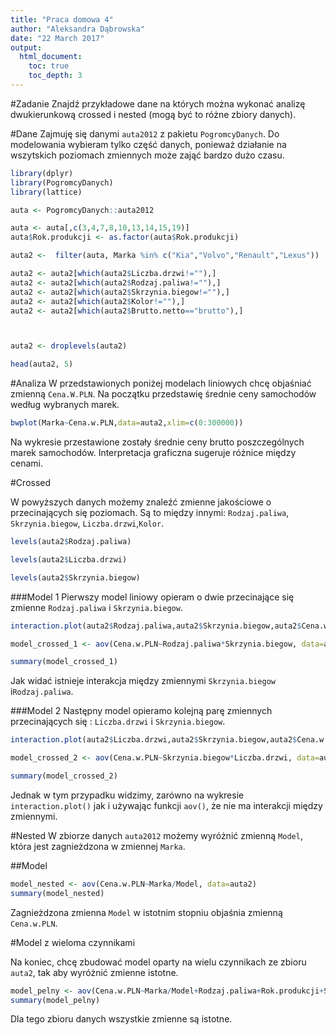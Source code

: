 ---
title: "Praca domowa 4"
author: "Aleksandra Dąbrowska"
date: "22 March 2017"
output:
  html_document:
    toc: true
    toc_depth: 3
---

#Zadanie
Znajdź przykładowe dane na których można wykonać analizę dwukierunkową crossed i nested (mogą być to różne zbiory danych).


#Dane
Zajmuję się danymi `auta2012` z pakietu `PogromcyDanych`. Do modelowania wybieram tylko część danych, ponieważ działanie na wszytskich poziomach zmiennych może zająć bardzo dużo czasu.

```{r,message=F,warning=F}
library(dplyr)
library(PogromcyDanych)
library(lattice)

```

```{r dane}
auta <- PogromcyDanych::auta2012 

auta <- auta[,c(3,4,7,8,10,13,14,15,19)]
auta$Rok.produkcji <- as.factor(auta$Rok.produkcji)

auta2 <-  filter(auta, Marka %in% c("Kia","Volvo","Renault","Lexus"))

auta2 <- auta2[which(auta2$Liczba.drzwi!=""),]
auta2 <- auta2[which(auta2$Rodzaj.paliwa!=""),]
auta2 <- auta2[which(auta2$Skrzynia.biegow!=""),]
auta2 <- auta2[which(auta2$Kolor!=""),]
auta2 <- auta2[which(auta2$Brutto.netto=="brutto"),]



auta2 <- droplevels(auta2)

head(auta2, 5)

```

#Analiza
W przedstawionych poniżej modelach liniowych chcę objaśniać zmienną `Cena.W.PLN`.
Na początku przedstawię średnie ceny samochodów według wybranych marek.

```{r wykres}

bwplot(Marka~Cena.w.PLN,data=auta2,xlim=c(0:300000))

```

Na wykresie przestawione zostały średnie ceny brutto poszczególnych marek samochodów. Interpretacja graficzna sugeruje różnice między cenami.

#Crossed

W powyższych danych możemy znaleźć zmienne jakościowe o przecinających się poziomach. Są to między innymi: `Rodzaj.paliwa`, `Skrzynia.biegow`, `Liczba.drzwi`,`Kolor`.

```{r poziomy}
levels(auta2$Rodzaj.paliwa)

levels(auta2$Liczba.drzwi)

levels(auta2$Skrzynia.biegow)
```

###Model 1
Pierwszy model liniowy opieram o dwie przecinające się zmienne `Rodzaj.paliwa` i `Skrzynia.biegow`.

```{r model przecinajace sie}
interaction.plot(auta2$Rodzaj.paliwa,auta2$Skrzynia.biegow,auta2$Cena.w.PLN)

model_crossed_1 <- aov(Cena.w.PLN~Rodzaj.paliwa*Skrzynia.biegow, data=auta2)

summary(model_crossed_1)


```

Jak widać istnieje interakcja między zmiennymi `Skrzynia.biegow` i`Rodzaj.paliwa`.

###Model 2 
Następny model opieramo kolejną parę zmiennych przecinających się : `Liczba.drzwi` i `Skrzynia.biegow`.

```{r model przecinajace sie 2}
interaction.plot(auta2$Liczba.drzwi,auta2$Skrzynia.biegow,auta2$Cena.w.PLN)

model_crossed_2 <- aov(Cena.w.PLN~Skrzynia.biegow*Liczba.drzwi, data=auta2)

summary(model_crossed_2)

```
Jednak w tym przypadku widzimy, zarówno na wykresie `interaction.plot()` jak i używając funkcji `aov()`, że nie ma interakcji między zmiennymi.

#Nested
W zbiorze danych `auta2012` możemy wyróżnić zmienną `Model`, która jest zagnieżdzona w zmiennej `Marka`.

##Model
```{r}
model_nested <- aov(Cena.w.PLN~Marka/Model, data=auta2)
summary(model_nested)

```

Zagnieżdzona zmienna `Model` w istotnim stopniu objaśnia zmienną `Cena.w.PLN`. 

#Model z wieloma czynnikami

Na koniec, chcę zbudować model oparty na wielu czynnikach ze zbioru `auta2`, tak aby wyróżnić zmienne istotne.

```{r}

model_pelny <- aov(Cena.w.PLN~Marka/Model+Rodzaj.paliwa+Rok.produkcji+Skrzynia.biegow+Kolor+Liczba.drzwi,data=auta2)
summary(model_pelny)
```

Dla tego zbioru danych wszystkie zmienne są istotne.
